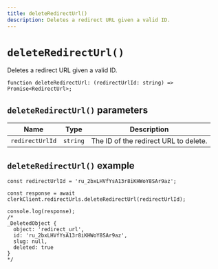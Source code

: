 ```yaml
---
title: deleteRedirectUrl()
description: Deletes a redirect URL given a valid ID.
---
```


# `deleteRedirectUrl()`

Deletes a redirect URL given a valid ID.

```tsx
function deleteRedirectUrl: (redirectUrlId: string) => Promise<RedirectUrl>;
```

## `deleteRedirectUrl()` parameters

| Name | Type | Description |
| --- | --- | --- |
| `redirectUrlId` | `string` | The ID of the redirect URL to delete. |

## `deleteRedirectUrl()` example

```tsx
const redirectUrlId = 'ru_2bxLHVfYsA13r8iKHWoY8SAr9az';

const response = await clerkClient.redirectUrls.deleteRedirectUrl(redirectUrlId);

console.log(response);
/* 
_DeletedObject {
  object: 'redirect_url',
  id: 'ru_2bxLHVfYsA13r8iKHWoY8SAr9az',
  slug: null,
  deleted: true
}
*/
```
